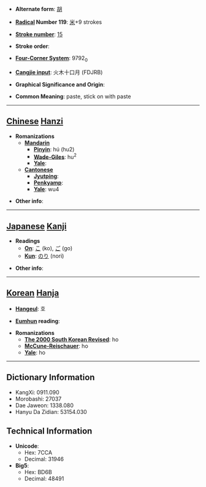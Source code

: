 * '''Alternate form''': [[胡]]

* '''[[Wiktionary:Chinese radical index| Radical]] Number 119''': [[Wiktionary:Chinese radical index 米|米]]+9 strokes

* '''[[Wiktionary:Chinese total strokes index|Stroke number]]''': [[Wiktionary:Chinese total strokes index 15|15]]

* '''Stroke order''': 

* '''[[Wiktionary:Chinese four corner index|Four-Corner System]]''': 9792<sub>0</sub>

* '''[[Wiktionary:Chinese Cangjie index|Cangjie input]]''': 火木十口月 (FDJRB)

* '''Graphical Significance and Origin''': 

* '''Common Meaning''': paste, stick on with paste

----

== [[Chinese]] [[Hanzi]] ==

* '''Romanizations'''
** '''[[Mandarin]]'''
*** '''[[Pinyin]]''': hú (hu2)
*** '''[[Wade-Giles]]''': hu<sup>2</sup>
*** '''[[Yale]]''': 
** '''[[Cantonese]]'''
*** '''[[Jyutping]]''':
*** '''[[Penkyamp]]''': 
*** '''[[Yale]]''': wu4

* '''Other info''': 

----

== [[Japanese]] [[Kanji]] ==

* '''Readings'''
** '''[[On]]''': [[こ]] (ko), [[ご]] (go)
** '''[[Kun]]''': [[のり]] (nori)

* '''Other info''':  

----

== [[Korean]] [[Hanja]] ==

* '''[[Hangeul]]''': 호

* '''[[Eumhun]] reading''': 

* '''Romanizations'''
** '''[[The 2000 South Korean Revised Romanization|The 2000 South Korean Revised]]''': ho
** '''[[McCune-Reischauer]]''': ho
** '''[[Yale]]''': ho

----

== Dictionary Information ==

* KangXi: 0911.090
* Morobashi: 27037
* Dae Jaweon: 1338.080
* Hanyu Da Zidian: 53154.030

== Technical Information ==

* '''Unicode''':
** Hex: 7CCA
** Decimal: 31946
* '''Big5''':
** Hex: BD6B
** Decimal: 48491